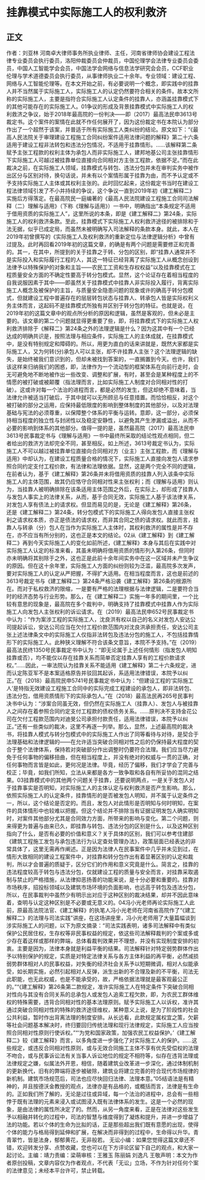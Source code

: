 # 挂靠模式中实际施工人的权利救济
## 正文
作者：刘亚林 河南卓大律师事务所执业律师、主任，河南省律师协会建设工程法律专业委员会执行委员，洛阳仲裁委员会仲裁员，中国伦理学会法律专业委员会委员，中国人工智能学会会员，中国法学会网络与信息法学研究会会员，CCF职业伦理与学术道德委员会执行委员，从事律师执业二十余年。专业领域：建设工程、网络与人工智能伦理等。在本文开始之前，有必要说明一个概念，即实践中的挂靠人并不当然属于实际施工人，实际施工人的认定仍然要符合相关的条件。故本文所称的实际施工人，主要是指符合实际施工人认定条件的挂靠人，亦涵盖挂靠模式下的其他可能存在的实际施工人。01争议的形成及背景挂靠模式中实际施工人的权利救济之争议，始于2018年最高院的一份判决——即（2017）最高法民申3613号裁定书。这个案件的案情在此就不作任何展开了，因为这份裁定书在本院认为部分作出了一个超然于该案，并普适于所有实际施工人类纠纷的结论。原文如下：“《最高人民法院关于审理建设工程施工合同纠纷案件适用法律问题的解释》第二十六条适用于建设工程非法转包和违法分包情况，不适用于挂靠情形。……该解释第二条赋予主张工程款的权利主体为承包人而非实际施工人，建邦地基公司主张挂靠情形下实际施工人可越过被挂靠单位直接向合同相对方主张工程款，依据不足。”而在此裁决之前，在实际施工人领域，挂靠模式与转包、违法分包并未在审判实务中被作出区分与区别对待，换句话说，并未有以个案情形属于挂靠为由，而不予认定或不予支持实际施工人主体或其权利主张的。此时回忆起来，这份裁定书当时在建设工程法律领域引发了不小并持续的争议，这个争议一直到2019年初《建工解释二》实施后方得落定。在最高院民一庭编著的《最高人民法院建设工程施工合同司法解释（二）理解与适用》（下称《理解与适用》）一书中，明确指出“本条规定不适用于借用资质的实际施工人”，这里所说的本条，即是《建工解释二》第24条，实际施工人的权利救济条款。至此，挂靠模式下实际施工人权利救济途径的被排除和于法无据，似乎已成定局，而虽然未被明确写入司法解释的条款本身。就此，本人在2019年初曾撰写的《实际施工人及权利救济的重新定位与法律逻辑分析》中曾有过提及。此时再回看2019年初的这篇文章，的确是有两个问题是需要修正和完善的。其一，在其中，所提到的关于挂靠之于转、分包的区别，即“挂靠人通常并不是实际投入和实际履行工程的人，其这一特征已经背离了实际施工人从概念创设到法律予以特殊保护的对象和主旨——农民工工资和生存权权益”以及挂靠模式在工程质量安全方面的不确定性要高于转分包模式。显然，这个论证存在着相当程度的自我说服因素于其中——即虽然关于挂靠模式中挂靠人非实际投入履行，背离实际施工人概念及被保护的主旨，与质量安全隐患问题的现象或许的确高于转分包模式，但就建设工程中普遍存在的层层转包状态与挂靠人、转承包人皆是实际权利义务主体而言，这起码不是挂靠模式所独有并区别于转分包的特征。也就是说，在2019年初的这篇文章中的观点所分析的原因和逻辑，虽然是客观的，但未必是主要的。该文章的第二个问题就显得更重要了些，即，将挂靠模式下的实际施工人权利救济排除于《解释二》第24条之外的法理逻辑是什么？因为这其中有一个已经达成的明确共识是，按照法理与相应条件，实际施工人的主体成就，在挂靠模式中，是没有特别规定和障碍的。所以，用更为直白的话来讲就是，既然大家都是实际施工人，又为何转(分)承包人可以主张，却不许挂靠人主张？这个法理逻辑的缺失，是始终被我们意识到的，但却未被找到答案的，一直搁置到今天。也许，我们该这样来归纳我们的困惑，即，法律作为一个流动型的框架体系在向前行走时，会无可避免地不断地被作出一些改变、调整和扩展，有时，甚至会是某种程度上的不情愿的被打破或被颠覆（指法理而言，比如实际施工人制度对合同相对性的打破）。这或许对每一个法治的进程而言，都是必然的发生，但这却绝不意味着，当法律允许被适当打破后，于其中就可以无所顾忌与任意措置。而恰恰相反，对这个被打破的部分之运用，应保持最低限度的影响到整体制度的其他部分，以及对法理基础与宪法的必须尊重，以保障整个体系的平衡与运转。意即，这一部分，必须保持相当程度的独立性与封闭性以及稳定安静性，以避免其产生渗漏或溢出，从而不必要的影响到体系的其他部分。值得一提的是，虽然最高院（2017）最高法民申3613号民事裁定书与《理解与适用》一书中最终所采取的结论性观点相同，但二者给出的救济方法却完全不同，甚至相反。如上所述，3613号裁定书认为，实际施工人不可以越过被挂靠单位直接向合同相对方（业主）主张工程款，而《理解与适用》中却认为，在建设工程质量合格的情况下，实际施工人直接向发包人请求参照合同约定支付工程价款，有法律和法理依据。显然，这是两个完全不同的逻辑，在前者认为，基于《建工解释》第26条并未将借用资质的挂靠人列入该条中实际施工人的主体范围，故其仍应恪守合同相对性来主张权利；而《理解与适用》则认为，当挂靠人被明确排除在该条适用主体范围之外后，在实际上，却形成了挂靠人与发包人事实上的法律关系，从而，基于合同无效，实际施工人基于该法律关系，对发包人享有债法上的请求权。但显而易见的是，无论是《建工解释》第26条，还是《建工解释二》第24条，转分包模式下的实际施工人得向发包人直接主张权利之请求权本质，亦正是债法的请求权，而非其合同之债的请求权。就此而言，挂靠人与转承（分）包人在当作为实际施工人主体时，其权利救济的属性是并不存在，亦不应当有所分别的，这也正是本文的结论。02从《建工解释》到《建工解释二》再到今天实际施工人的变化如前所述，《建工解释》本身与其后在实践中对实际施工人认定的标准来看，其虽未明确将借用资质的情形列入第26条，但同时亦未明确将其别除于之外，这也正是此前十余年间实务中在这一区域并未产生争议的原因。但在这十余年里，实际施工人方面的纠纷则较为泛滥，最高院多次发声，要对实际施工人的认定从严把握，不得扩大适用。在相当程度而言，这也是前述的3613号裁定书与《建工解释二》第24条严格沿袭《建工解释》第26条的根源所在。而对于私权救济的限缩，一是要有严格的法理根据与法律逻辑，二是要符合当时的经济态势与行业形势。那么，在《建工解释二》实施一年多的期间里，一个比较有意思的现象是，最高院在多个裁判中，明确支持了挂靠模式中挂靠人作为实际施工人向发包人主张权利的诉讼请求。在（2019）最高法民申652号民事裁定书中认为：“作为案涉工程的实际施工人，沈良洪有权以自己的名义对发包人安达公司提起诉讼，安达公司应当在欠付工程价款范围内对沈良洪承担责任，安达公司主张上述法律条文中的实际施工人仅指非法转包及违法分包的施工人，不包括挂靠情形下的实际施工人。此种狭义理解不符合该条文意旨，本院不予支持。”在（2019）最高法民终1350号民事裁定书中认为：“即无论属于上述任何情形（指发包人明知挂靠或否），均不能仅以存在挂靠关系而简单否定挂靠人享有的工程价款请求权。”……因此，一审法院认为挂靠关系不能适用《建工解释》第二十六条规定，进而认定陈亚军不是本案适格原告并驳回其起诉，系适用法律错误，本院予以纠正。”在（2018）最高院民申5741号民事裁定书中认为：“但建设工程的‘实际施工人’是特指无效建设工程施工合同中的实际完成工程建设的承包人，即非法转包、违法分包，借用资质情形下的实际承包人。”在（2018）最高法民再265号民事判决书中认为：“涉案合同虽无效，但仍然在实际施工人（挂靠人）、发包人与被挂靠人之间存在着参照合同约定支付工程款的债权债务关系。……原判决不支持金花公司在欠付工程款范围内对迪旻公司承担付款责任，适用法律错误，本院予以纠正。”还有一些类似的裁决，这里不再逐一列举。那么，显然，上述最高院的裁决书，将挂靠人模式与转分包模式中的实际施工人作出了同等看待与对待，是契合于法理基础和法律逻辑的——在允许适当突破合同相对性之后的仍保持最大程度的契合于整个法律体系，保持若对突破部分作出调整时仍要符合法理。我们应当尽力避免于任何事物的偏移扭曲，但在相当程度上，并没有绝对的权威与一贯的正确，对任何事物而言皆是如此，更何况是法律。毕竟，经历了偏移，我们才学会了完善与校正；毕竟，如我们所知，立法从来都是各方一致争取和各自有所妥协的混同之结果。03挂靠模式中的其他两个问题关于挂靠，还要说明两点，一是关于发包人对于挂靠事实是否明知，对实际施工人的主体认定与权利救济是否产生影响。那么，依照实际施工人的认定条件，挂靠情形的是否被发包人明知，并不属于认定条件之一，所以，这个结论是否定的。而且，发包人对此情形是否明知与何时明知，在案件的具体情形中也较难以把握。但这个结论并不排除当有证据证明发包人确实明知时，对案件其他部分尤其是合同效力方面，所带来的影响与变化。第二个问题，则来得更为普遍与由来已久，即挂靠与转包、违法分包的区别是什么，以及这种区别指向了什么，是否有必要的价值和意义？关于具体的区别，我们可以参考住建部《建筑工程施工发包与承包违法行为认定查处管理办法》，政策层面已经表达的非常具体了，这里无需再作阐述。正是因为法律人在民事案件中几乎并未见到过，在情形大致相同的建设工程案件中，对挂靠和转分包作出有着显著区别的认定和裁判，所以才会普遍的质疑于，区分它们的作用和意义究竟是什么。简言之，挂靠的违法程度较高于转包与违法分包，仅就建设工程的质量与安全而言，对挂靠采取遏制与禁止的严格措施，从法律抑恶扬善的功能来说，是十分必要和重要的。挂靠对市场秩序，招投标领域以及建筑市场环境的负面影响，也远高于转包及违法分包，所以，在民事裁判中虽然少有明示出对应于这种区别的裁决结果，却并不因此意味着，查明与认定这种区别是不必要或无意义的。04冯小光老师再论实际施工人此前，原最高法院法官、《建工解释》的执笔人冯小光老师在河南省高院作了“《建工解释二》的法理与司法实践”讲座，在这场讲座里，冯小光老师用了大量篇幅谈到涉实际施工人的问题，以下为原文摘录：“司法实践表明，诸多司法解释中有类似保护公民居住权，生存权等非民事权益的规定，依这些司法解释裁判的个案或多或少存在着这样或那样的弊端，总体看裁判效果并不理想，并没有实现制度安排的初衷。主要是因为，法律本身就是利益平衡的结果。司法解释针对特定弱势群体作出予以特别保护的规定，实质是对特定法律关系与各方主体利益的再平衡，必然减损弱势群体相对人的民事权益，对失衡的经济社会关系予以短期微调，相对人似能承受，如长期实施，必然引起相对人反弹，派生出新的不合理及新的不平衡，司法无此职能，也无此权威，也是不能承受的，故，严格依据法理就是最客观最公正的。”“《建工解释》第26条第二款规定，准许实际施工人在特定条件下突破合同相对性向与其没有合同关系的总承包人或发包人追索工程欠款，即，为农民工群体维权的特殊需要，违背合同相对性的基本法理原则。赋予实际施工人以诉权，准许其通过突破合同相对性的特殊的救济途径维权，某种意义上说，是为了阶段性的社会公共利益，暂时作出背离法理的制度安排。从长远看，此款规定属权宜之策，欠薪等社会问题基本解决时，终归要回归传统法理和现行法律规定，实际施工人应当按照合同相对性原则行使诉权。”“‘为党和国家政策，加强农民工权益保护。’《建工解释二》较《建工解释》而言，以多角度进一步强化了对实际施工人的保护。……这些规定，或违反合同相对性原则，或与无效合同施工主体不享有优先受偿权的法理不吻合，或与民事诉讼法有关当事人诉讼地位的规定不相符等，似存在违背法理或法律规定之嫌，似属法外开恩，相信，随着建筑业改革进一步深化，通过体制机制的更新换代，旧有的弊端将逐步被破除，建筑业将建立完善的符合现代市场规律的新机制。建筑市场规范后，司法也应尽快回归法律、法理本意。”05结语法是有精神的，并且按德沃金教授的观点，法律亦是有品格的，或概括而言，法律是有生命的。正如我们所了解的，无论是过往或异域，每一个法治的进程中，总会有一些相悖于既有法理的元素来浸入或试图浸入既有法律体系的发生。这是一个必然的现象，是由法律的属性所决定了的。然而，从另一角度来看，正是在法律对这些发生予以相融并转化的过程中，司法的智慧与维度得到了凝炼和提升，并进一步增益了法的功能。若以个体的生命为比拟的话，正是那些超出我们既有意愿的出现，使得个体的能力与格局得到延伸和扩展，在解决而非得到的过程中，生命得以升华。青青翠竹，皆是法身，郁郁黄花，无非般若。 无讼小编：如果您觉得这篇文章还不错，欢迎转发分享、点赞收藏，您也可以在下方评论区留下自己的观点，和大家一起讨论。主编：靖力责编：梁萌审核：王雅玉 陈丽娟 刘逸凡 王敬声明：本文为作者原创投稿，文章内容仅为作者观点，不代表「无讼」立场，不作为针对任何个案的法律意见；未经本平台许可，禁止转载。